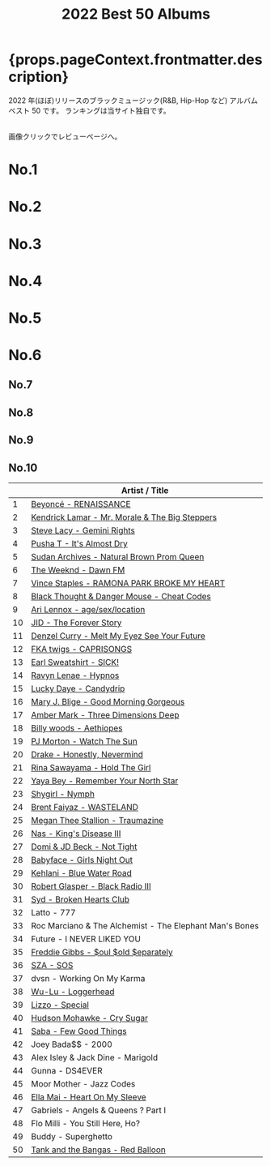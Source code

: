 ﻿---
title: 2022 Best 50 Albums
tabs: ["2022", "2021", "2020", "2019", "2018", "2017", "2016"]
description: 2022 Black Music Best 50 Albums by planet.ky
keywords: "2022, album best 50, CD best 50, black music, Hip-Hop, Rap, Soul, R&B"
---




<h1> {props.pageContext.frontmatter.description} </h1>

<PageDescription>

2022 年(ほぼ)リリースのブラックミュージック(R&B, Hip-Hop など) アルバム ベスト 50 です。
ランキングは当サイト独自です。

<br />
画像クリックでレビューページへ。

</PageDescription>

<Row>
  <Column colMd={2} colLg={3} noGutterMdLeft>
    <h1>No.1</h1>
    <Review1 />
  </Column>
  <Column colMd={2} colLg={3} noGutterMdLeft>
    <h1>No.2</h1>
    <Review2 />
  </Column>
  <Column colMd={2} colLg={3} noGutterMdLeft>
    <h1>No.3</h1>
    <Review3 />
  </Column>
</Row>

<Row>
  <Column colMd={2} colLg={3} noGutterMdLeft>
    <h1>No.4</h1>
    <Review4 />
  </Column>
  <Column colMd={2} colLg={3} noGutterMdLeft>
    <h1>No.5</h1>
    <Review5 />
  </Column>
  <Column colMd={2} colLg={3} noGutterMdLeft>
    <h1>No.6</h1>
    <Review6 />
  </Column>
</Row>

<Row>
  <Column colMd={2} colLg={2} noGutterMdLeft>
    <h2>No.7</h2>
    <Review7 />
  </Column>
  <Column colMd={2} colLg={2} noGutterMdLeft>
    <h2>No.8</h2>
    <Review8 />
  </Column>
  <Column colMd={2} colLg={2} noGutterMdLeft>
    <h2>No.9</h2>
    <Review9 />
  </Column>
  <Column colMd={2} colLg={2} noGutterMdLeft>
    <h2>No.10</h2>
    <Review10 />
  </Column>
</Row>

|     | Artist / Title                                                                   |
| --- | -------------------------------------------------------------------------------- |
| 1   | [Beyoncé - RENAISSANCE](/review/beyonce6L/)                                      |
| 2   | [Kendrick Lamar - Mr. Morale & The Big Steppers](/review/kendricklamar6L/)       |
| 3   | [Steve Lacy - Gemini Rights](/review/stevelacy2L/)                               |
| 4   | [Pusha T - It's Almost Dry](/review/pushat4L/)                                   |
| 5   | [Sudan Archives - Natural Brown Prom Queen](/review/sudanarchives2L/)            |
| 6   | [The Weeknd - Dawn FM](/review/weeknd7L/)                                        |
| 7   | [Vince Staples - RAMONA PARK BROKE MY HEART](/review/vincestaples6L/)            |
| 8   | [Black Thought & Danger Mouse - Cheat Codes](/review/dangermouseblackthought1L/) |
| 9   | [Ari Lennox - age/sex/location](/review/arilennox2L/)                            |
| 10  | [JID - The Forever Story](/review/jid1L/)                                        |
| 11  | [Denzel Curry - Melt My Eyez See Your Future](/review/denzelcurry2L/)            |
| 12  | [FKA twigs - CAPRISONGS](/review/fkatwigs3L/)                                    |
| 13  | [Earl Sweatshirt - SICK!](/review/earlsweatshirt4L/)                             |
| 14  | [Ravyn Lenae - Hypnos](/review/ravynlenae1L/)                                    |
| 15  | [Lucky Daye - Candydrip](/review/luckydaye1L/)                                   |
| 16  | [Mary J. Blige - Good Morning Gorgeous](/review/maryjblige11L/)                  |
| 17  | [Amber Mark - Three Dimensions Deep](/review/ambermark1L/)                       |
| 18  | [Billy woods - Aethiopes](/review/billywoods1L/)                                 |
| 19  | [PJ Morton - Watch The Sun](/review/pjmorton2L/)                                 |
| 20  | [Drake - Honestly, Nevermind](/review/drake9L/)                                  |
| 21  | [Rina Sawayama - Hold The Girl](/review/rinasawayama2L/)                         |
| 22  | [Yaya Bey - Remember Your North Star](/review/yayabey1L/)                        |
| 23  | [Shygirl - Nymph](/review/shygirl1L/)                                            |
| 24  | [Brent Faiyaz - WASTELAND](/review/brentfaiyaz1L/)                               |
| 25  | [Megan Thee Stallion - Traumazine](/review/megantheestallion2L/)                 |
| 26  | [Nas - King's Disease III](/review/nas10L/)                                      |
| 27  | [Domi & JD Beck - Not Tight](/review/domiandjdbeck1L/)                           |
| 28  | [Babyface - Girls Night Out](/review/babyface3L/)                                |
| 29  | [Kehlani - Blue Water Road](/review/kehlani4L/)                                  |
| 30  | [Robert Glasper - Black Radio III](/review/robertglasper3L/)                     |
| 31  | [Syd - Broken Hearts Club](/review/syd2L/)                                       |
| 32  | Latto - 777                                                                      |
| 33  | Roc Marciano & The Alchemist - The Elephant Man's Bones                          |
| 34  | Future - I NEVER LIKED YOU                                                       |
| 35  | [Freddie Gibbs - $oul $old $eparately](/review/freddiegibbs1L/)                  |
| 36  | [SZA - SOS](/review/sza2L/)                                                      |
| 37  | dvsn - Working On My Karma                                                       |
| 38  | [Wu-Lu - Loggerhead](/review/wu-lu1L/)                                           |
| 39  | [Lizzo - Special](/review/lizzo2L/)                                              |
| 40  | [Hudson Mohawke - Cry Sugar](/review/hudsonmohawke2L/)                           |
| 41  | [Saba - Few Good Things](/review/saba2L/)                                        |
| 42  | Joey Bada$$ - 2000                                                               |
| 43  | Alex Isley & Jack Dine - Marigold                                                |
| 44  | Gunna - DS4EVER                                                                  |
| 45  | Moor Mother - Jazz Codes                                                         |
| 46  | [Ella Mai - Heart On My Sleeve](/review/ellamai2L/)                              |
| 47  | Gabriels - Angels & Queens ? Part I                                              |
| 48  | Flo Milli - You Still Here, Ho?                                                  |
| 49  | Buddy - Superghetto                                                              |
| 50  | [Tank and the Bangas - Red Balloon](/review/tankandthebangas1L/)                 |
